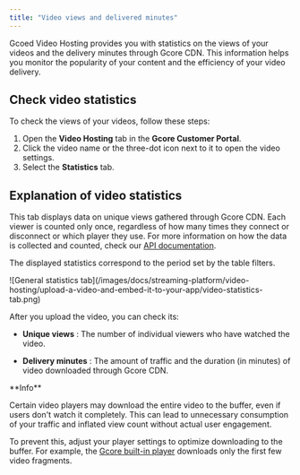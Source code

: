 ---
title: "Video views and delivered minutes"
---

Gcoed Video Hosting provides you with statistics on the views of your videos and the delivery minutes through Gcore CDN. This information helps you monitor the popularity of your content and the efficiency of your video delivery.

## Check video statistics

To check the views of your videos, follow these steps:

  1. Open the **Video Hosting** tab in the **Gcore Customer Portal**.
  2. Click the video name or the three-dot icon next to it to open the video settings.
  3. Select the **Statistics** tab.



## Explanation of video statistics

This tab displays data on unique views gathered through Gcore CDN. Each viewer is counted only once, regardless of how many times they connect or disconnect or which player they use. For more information on how the data is collected and counted, check our [API documentation](/api-reference/streaming/streaming-statistics). 

The displayed statistics correspond to the period set by the table filters. 


<Frame>![General statistics tab](/images/docs/streaming-platform/video-hosting/upload-a-video-and-embed-it-to-your-app/video-statistics-tab.png)</Frame>



After you upload the video, you can check its: 

  * **Unique views** : The number of individual viewers who have watched the video. 

  * **Delivery minutes** : The amount of traffic and the duration (in minutes) of video downloaded through Gcore CDN.


<Info>
**Info**

Certain video players may download the entire video to the buffer, even if users don't watch it completely. This can lead to unnecessary consumption of your traffic and inflated view count without actual user engagement. 

To prevent this, adjust your player settings to optimize downloading to the buffer. For example, the [Gcore built-in player](/streaming-platform/extra-features/customize-appearance-of-the-built-in-player) downloads only the first few video fragments.
</Info>